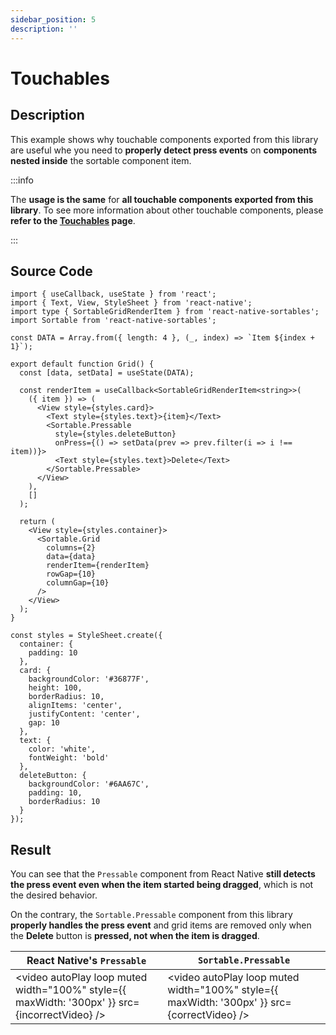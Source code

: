 ```yaml
---
sidebar_position: 5
description: ''
---
```


# Touchables

## Description

This example shows why touchable components exported from this library are useful whe you need to **properly detect press events** on **components nested inside** the sortable component item.

:::info

The **usage is the same** for **all touchable components exported from this library**. To see more information about other touchable components, please **refer to the [Touchables](/helper-components/touchables) page**.

:::

## Source Code

```tsx
import { useCallback, useState } from 'react';
import { Text, View, StyleSheet } from 'react-native';
import type { SortableGridRenderItem } from 'react-native-sortables';
import Sortable from 'react-native-sortables';

const DATA = Array.from({ length: 4 }, (_, index) => `Item ${index + 1}`);

export default function Grid() {
  const [data, setData] = useState(DATA);

  const renderItem = useCallback<SortableGridRenderItem<string>>(
    ({ item }) => (
      <View style={styles.card}>
        <Text style={styles.text}>{item}</Text>
        <Sortable.Pressable
          style={styles.deleteButton}
          onPress={() => setData(prev => prev.filter(i => i !== item))}>
          <Text style={styles.text}>Delete</Text>
        </Sortable.Pressable>
      </View>
    ),
    []
  );

  return (
    <View style={styles.container}>
      <Sortable.Grid
        columns={2}
        data={data}
        renderItem={renderItem}
        rowGap={10}
        columnGap={10}
      />
    </View>
  );
}

const styles = StyleSheet.create({
  container: {
    padding: 10
  },
  card: {
    backgroundColor: '#36877F',
    height: 100,
    borderRadius: 10,
    alignItems: 'center',
    justifyContent: 'center',
    gap: 10
  },
  text: {
    color: 'white',
    fontWeight: 'bold'
  },
  deleteButton: {
    backgroundColor: '#6AA67C',
    padding: 10,
    borderRadius: 10
  }
});
```

## Result

You can see that the `Pressable` component from React Native **still detects the press event even when the item started being dragged**, which is not the desired behavior.

On the contrary, the `Sortable.Pressable` component from this library **properly handles the press event** and grid items are removed only when the **Delete** button is **pressed, not when the item is dragged**.


| React Native's `Pressable`                                                                    | `Sortable.Pressable`                                                                        |
| --------------------------------------------------------------------------------------------- | ------------------------------------------------------------------------------------------- |
| <video autoPlay loop muted width="100%" style={{ maxWidth: '300px' }} src={incorrectVideo} /> | <video autoPlay loop muted width="100%" style={{ maxWidth: '300px' }} src={correctVideo} /> |
